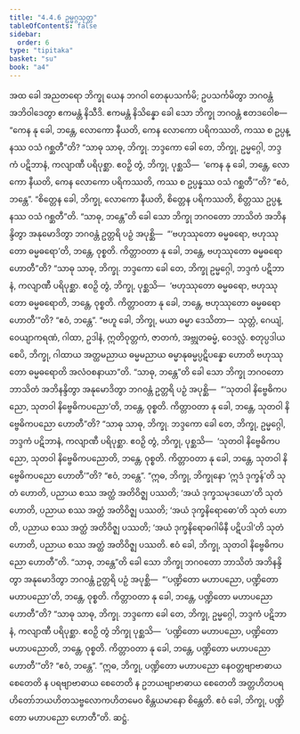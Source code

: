 ```yaml
---
title: "4.4.6 ဥမ္မဂ္ဂသုတ္တ"
tableOfContents: false
sidebar:
  order: 6
type: "tipitaka"
basket: "su"
book: "a4"
---
```



<DynamicBreadcrumb />

<Division number="186" book="a4" e="ch" v="15" p="497">

<Paragraph number="1137" book="a4">
အထ ခေါ အညတရော ဘိက္ခု ယေန ဘဂဝါ တေနုပသင်္ကမိ; ဥပသင်္ကမိတွာ ဘဂဝန္တံ အဘိဝါဒေတွာ ဧကမန္တံ နိသီဒိ. ဧကမန္တံ နိသိန္နော ခေါ သော ဘိက္ခု ဘဂဝန္တံ ဧတဒဝေါစ—  “ကေန နု ခေါ, ဘန္တေ, လောကော နီယတိ, ကေန လောကော ပရိကဿတိ, ကဿ စ ဥပ္ပန္နဿ ဝသံ ဂစ္ဆတီ”တိ?
</Paragraph>

<Paragraph number="1138" book="a4">
“သာဓု သာဓု, ဘိက္ခု. ဘဒ္ဒကော ခေါ တေ, ဘိက္ခု, ဥမ္မဂ္ဂေါ, ဘဒ္ဒကံ ပဋိဘာနံ, ကလျာဏီ ပရိပုစ္ဆာ. ဧဝဉှိ တွံ, ဘိက္ခု, ပုစ္ဆသိ—  ‘ကေန နု ခေါ, ဘန္တေ, လောကော နီယတိ, ကေန လောကော ပရိကဿတိ, ကဿ စ ဥပ္ပန္နဿ ဝသံ ဂစ္ဆတီ’”တိ? “ဧဝံ, ဘန္တေ”. “စိတ္တေန ခေါ, ဘိက္ခု, လောကော နီယတိ, စိတ္တေန ပရိကဿတိ, စိတ္တဿ ဥပ္ပန္နဿ ဝသံ ဂစ္ဆတီ”တိ.
</Paragraph>

<Paragraph number="1139" book="a4">
“သာဓု, ဘန္တေ”တိ ခေါ သော ဘိက္ခု ဘဂဝတော ဘာသိတံ အဘိနန္ဒိတွာ အနုမောဒိတွာ ဘဂဝန္တံ ဥတ္တရိ ပဉှံ အပုစ္ဆိ—  “‘ဗဟုဿုတော ဓမ္မဓရော, ဗဟုဿုတော ဓမ္မဓရော’တိ, ဘန္တေ, ဝုစ္စတိ. ကိတ္တာဝတာ နု ခေါ, ဘန္တေ, ဗဟုဿုတော ဓမ္မဓရော ဟောတီ”တိ?
</Paragraph>

<Paragraph number="1140" book="a4">
“သာဓု သာဓု, ဘိက္ခု. ဘဒ္ဒကော ခေါ တေ, ဘိက္ခု ဥမ္မဂ္ဂေါ, ဘဒ္ဒကံ ပဋိဘာနံ, ကလျာဏီ ပရိပုစ္ဆာ. ဧဝဉှိ တွံ, ဘိက္ခု, ပုစ္ဆသိ—  ‘ဗဟုဿုတော ဓမ္မဓရော, ဗဟုဿုတော ဓမ္မဓရောတိ, ဘန္တေ, ဝုစ္စတိ. ကိတ္တာဝတာ နု ခေါ, ဘန္တေ, ဗဟုဿုတော ဓမ္မဓရော ဟောတီ’”တိ? “ဧဝံ, ဘန္တေ”. “ဗဟူ ခေါ, ဘိက္ခု, မယာ ဓမ္မာ ဒေသိတာ—  သုတ္တံ, ဂေယျံ, ဝေယျာကရဏံ, ဂါထာ, ဥဒါနံ, ဣတိဝုတ္တကံ, ဇာတကံ, အဗ္ဘုတဓမ္မံ, ဝေဒလ္လံ. စတုပ္ပဒါယ စေပိ, ဘိက္ခု, ဂါထာယ အတ္ထမညာယ ဓမ္မမညာယ ဓမ္မာနုဓမ္မပ္ပဋိပန္နော ဟောတိ ဗဟုဿုတော ဓမ္မဓရောတိ အလံဝစနာယာ”တိ.
</Paragraph>

<Paragraph number="1141" book="a4">
“သာဓု, ဘန္တေ”တိ ခေါ သော ဘိက္ခု ဘဂဝတော ဘာသိတံ အဘိနန္ဒိတွာ အနုမောဒိတွာ ဘဂဝန္တံ ဥတ္တရိ ပဉှံ အပုစ္ဆိ—  “‘သုတဝါ နိဗ္ဗေဓိကပညော, သုတဝါ နိဗ္ဗေဓိကပညော’တိ, ဘန္တေ, ဝုစ္စတိ. ကိတ္တာဝတာ နု ခေါ, ဘန္တေ, သုတဝါ နိဗ္ဗေဓိကပညော ဟောတီ”တိ?
</Paragraph>

<Paragraph number="1142" book="a4">
“သာဓု သာဓု, ဘိက္ခု. ဘဒ္ဒကော ခေါ တေ, ဘိက္ခု, ဥမ္မဂ္ဂေါ, ဘဒ္ဒကံ ပဋိဘာနံ, ကလျာဏီ ပရိပုစ္ဆာ. ဧဝဉှိ တွံ, ဘိက္ခု, ပုစ္ဆသိ—  ‘သုတဝါ နိဗ္ဗေဓိကပညော, သုတဝါ နိဗ္ဗေဓိကပညောတိ, ဘန္တေ, ဝုစ္စတိ. ကိတ္တာဝတာ နု ခေါ, ဘန္တေ, သုတဝါ နိဗ္ဗေဓိကပညော ဟောတီ’”တိ? “ဧဝံ, ဘန္တေ”. “ဣဓ, ဘိက္ခု, ဘိက္ခုနော ‘ဣဒံ ဒုက္ခန်’တိ သုတံ ဟောတိ, ပညာယ စဿ အတ္ထံ အတိဝိဇ္ဈ ပဿတိ; ‘အယံ ဒုက္ခသမုဒယော’တိ သုတံ ဟောတိ, ပညာယ စဿ အတ္ထံ အတိဝိဇ္ဈ ပဿတိ; ‘အယံ ဒုက္ခနိရောဓော’တိ သုတံ ဟောတိ, ပညာယ စဿ အတ္ထံ အတိဝိဇ္ဈ ပဿတိ; ‘အယံ ဒုက္ခနိရောဓဂါမိနီ ပဋိပဒါ’တိ သုတံ ဟောတိ, ပညာယ စဿ အတ္ထံ အတိဝိဇ္ဈ ပဿတိ. ဧဝံ ခေါ, ဘိက္ခု, သုတဝါ နိဗ္ဗေဓိကပညော ဟောတီ”တိ.
</Paragraph>

<Paragraph number="1143" book="a4">
“သာဓု, ဘန္တေ”တိ ခေါ သော ဘိက္ခု ဘဂဝတော ဘာသိတံ အဘိနန္ဒိတွာ အနုမောဒိတွာ ဘဂဝန္တံ ဥတ္တရိ ပဉှံ အပုစ္ဆိ—  “‘ပဏ္ဍိတော မဟာပညော, ပဏ္ဍိတော မဟာပညော’တိ, ဘန္တေ, ဝုစ္စတိ. ကိတ္တာဝတာ နု ခေါ, ဘန္တေ, ပဏ္ဍိတော မဟာပညော ဟောတီ”တိ?
</Paragraph>

<Paragraph number="1144" book="a4">
“သာဓု သာဓု, ဘိက္ခု. ဘဒ္ဒကော ခေါ တေ, ဘိက္ခု, ဥမ္မဂ္ဂေါ, ဘဒ္ဒကံ ပဋိဘာနံ, ကလျာဏီ ပရိပုစ္ဆာ. ဧဝဉှိ တွံ ဘိက္ခု ပုစ္ဆသိ—  ‘ပဏ္ဍိတော မဟာပညော, ပဏ္ဍိတော မဟာပညောတိ, ဘန္တေ, ဝုစ္စတိ. ကိတ္တာဝတာ နု ခေါ, ဘန္တေ, ပဏ္ဍိတော မဟာပညော ဟောတီ’”တိ? “ဧဝံ, ဘန္တေ”. “ဣဓ, ဘိက္ခု, ပဏ္ဍိတော မဟာပညော နေဝတ္တဗျာဗာဓာယ စေတေတိ န ပရဗျာဗာဓာယ စေတေတိ န ဥဘယဗျာဗာဓာယ စေတေတိ အတ္တဟိတပရဟိတော်ဘယဟိတသဗ္ဗလောကဟိတမေဝ စိန္တယမာနော စိန္တေတိ. ဧဝံ ခေါ, ဘိက္ခု, ပဏ္ဍိတော မဟာပညော ဟောတီ”တိ.

</Paragraph>
</Division>

<Paragraph number="1145" type="center" book="a4">
ဆဋ္ဌံ.
</Paragraph>